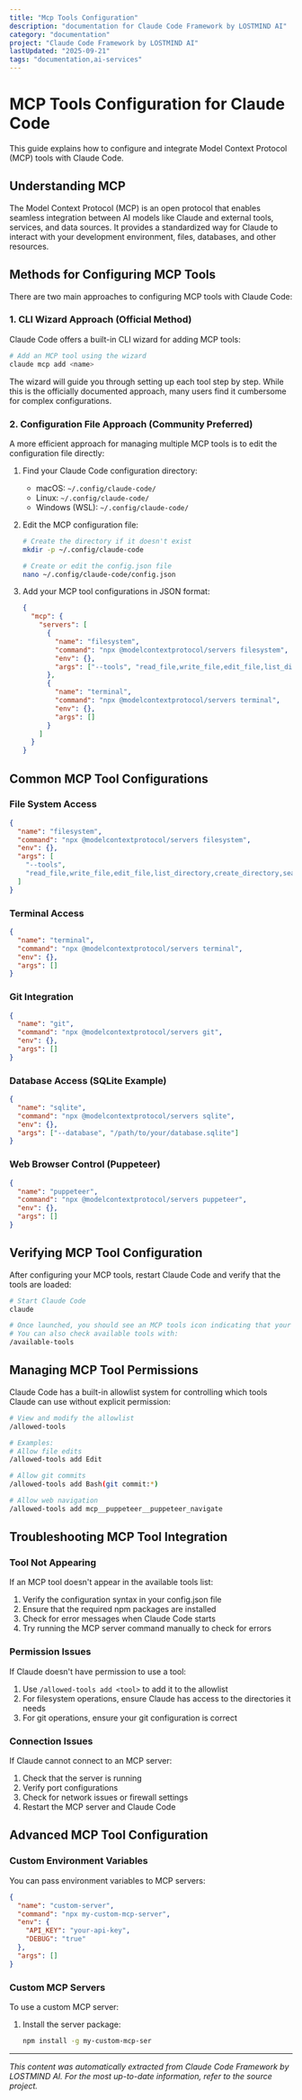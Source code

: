 ```yaml
---
title: "Mcp Tools Configuration"
description: "documentation for Claude Code Framework by LOSTMIND AI"
category: "documentation"
project: "Claude Code Framework by LOSTMIND AI"
lastUpdated: "2025-09-21"
tags: "documentation,ai-services"
---
```


# MCP Tools Configuration for Claude Code

This guide explains how to configure and integrate Model Context Protocol (MCP) tools with Claude Code.

## Understanding MCP

The Model Context Protocol (MCP) is an open protocol that enables seamless integration between AI models like Claude and external tools, services, and data sources. It provides a standardized way for Claude to interact with your development environment, files, databases, and other resources.

## Methods for Configuring MCP Tools

There are two main approaches to configuring MCP tools with Claude Code:

### 1. CLI Wizard Approach (Official Method)

Claude Code offers a built-in CLI wizard for adding MCP tools:

```bash
# Add an MCP tool using the wizard
claude mcp add <name>
```

The wizard will guide you through setting up each tool step by step. While this is the officially documented approach, many users find it cumbersome for complex configurations.

### 2. Configuration File Approach (Community Preferred)

A more efficient approach for managing multiple MCP tools is to edit the configuration file directly:

1. Find your Claude Code configuration directory:
   - macOS: `~/.config/claude-code/`
   - Linux: `~/.config/claude-code/`
   - Windows (WSL): `~/.config/claude-code/`

2. Edit the MCP configuration file:
   ```bash
   # Create the directory if it doesn't exist
   mkdir -p ~/.config/claude-code
   
   # Create or edit the config.json file
   nano ~/.config/claude-code/config.json
   ```

3. Add your MCP tool configurations in JSON format:
   ```json
   {
     "mcp": {
       "servers": [
         {
           "name": "filesystem",
           "command": "npx @modelcontextprotocol/servers filesystem",
           "env": {},
           "args": ["--tools", "read_file,write_file,edit_file,list_directory,create_directory,search_files"]
         },
         {
           "name": "terminal",
           "command": "npx @modelcontextprotocol/servers terminal",
           "env": {},
           "args": []
         }
       ]
     }
   }
   ```

## Common MCP Tool Configurations

### File System Access

```json
{
  "name": "filesystem",
  "command": "npx @modelcontextprotocol/servers filesystem",
  "env": {},
  "args": [
    "--tools", 
    "read_file,write_file,edit_file,list_directory,create_directory,search_files,get_file_info"
  ]
}
```

### Terminal Access

```json
{
  "name": "terminal",
  "command": "npx @modelcontextprotocol/servers terminal",
  "env": {},
  "args": []
}
```

### Git Integration

```json
{
  "name": "git",
  "command": "npx @modelcontextprotocol/servers git",
  "env": {},
  "args": []
}
```

### Database Access (SQLite Example)

```json
{
  "name": "sqlite",
  "command": "npx @modelcontextprotocol/servers sqlite",
  "env": {},
  "args": ["--database", "/path/to/your/database.sqlite"]
}
```

### Web Browser Control (Puppeteer)

```json
{
  "name": "puppeteer",
  "command": "npx @modelcontextprotocol/servers puppeteer",
  "env": {},
  "args": []
}
```

## Verifying MCP Tool Configuration

After configuring your MCP tools, restart Claude Code and verify that the tools are loaded:

```bash
# Start Claude Code
claude

# Once launched, you should see an MCP tools icon indicating that your tools are available
# You can also check available tools with:
/available-tools
```

## Managing MCP Tool Permissions

Claude Code has a built-in allowlist system for controlling which tools Claude can use without explicit permission:

```bash
# View and modify the allowlist
/allowed-tools

# Examples:
# Allow file edits
/allowed-tools add Edit

# Allow git commits
/allowed-tools add Bash(git commit:*)

# Allow web navigation
/allowed-tools add mcp__puppeteer__puppeteer_navigate
```

## Troubleshooting MCP Tool Integration

### Tool Not Appearing

If an MCP tool doesn't appear in the available tools list:

1. Verify the configuration syntax in your config.json file
2. Ensure that the required npm packages are installed
3. Check for error messages when Claude Code starts
4. Try running the MCP server command manually to check for errors

### Permission Issues

If Claude doesn't have permission to use a tool:

1. Use `/allowed-tools add <tool>` to add it to the allowlist
2. For filesystem operations, ensure Claude has access to the directories it needs
3. For git operations, ensure your git configuration is correct

### Connection Issues

If Claude cannot connect to an MCP server:

1. Check that the server is running
2. Verify port configurations
3. Check for network issues or firewall settings
4. Restart the MCP server and Claude Code

## Advanced MCP Tool Configuration

### Custom Environment Variables

You can pass environment variables to MCP servers:

```json
{
  "name": "custom-server",
  "command": "npx my-custom-mcp-server",
  "env": {
    "API_KEY": "your-api-key",
    "DEBUG": "true"
  },
  "args": []
}
```

### Custom MCP Servers

To use a custom MCP server:

1. Install the server package:
   ```bash
   npm install -g my-custom-mcp-ser

---
*This content was automatically extracted from Claude Code Framework by LOSTMIND AI. For the most up-to-date information, refer to the source project.*
